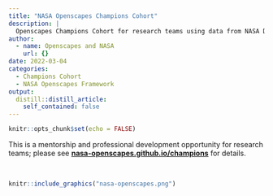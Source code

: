 ```yaml
---
title: "NASA Openscapes Champions Cohort"
description: |
  Openscapes Champions Cohort for research teams using data from NASA Distributed Active Archive Centers (DAACs) and interested in open science and migrating their analytical workflows to the cloud.
author:
  - name: Openscapes and NASA
    url: {}
date: 2022-03-04
categories:
  - Champions Cohort
  - NASA Openscapes Framework
output:
  distill::distill_article:
    self_contained: false
---
```



```r
knitr::opts_chunk$set(echo = FALSE)
```

This is a mentorship and professional development opportunity for research teams; please see [**nasa-openscapes.github.io/champions**](https://nasa-openscapes.github.io/champions) for details.

<br>

```r
knitr::include_graphics("nasa-openscapes.png")  
```
